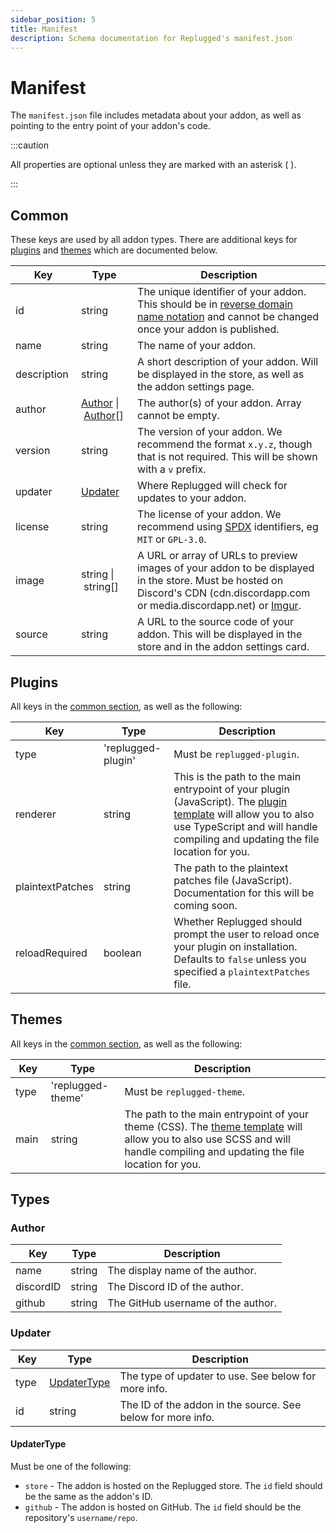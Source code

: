 ```yaml
---
sidebar_position: 5
title: Manifest
description: Schema documentation for Replugged's manifest.json
---
```



# Manifest

The `manifest.json` file includes metadata about your addon, as well as pointing to the entry point
of your addon's code.

:::caution

All properties are optional unless they are marked with an asterisk ( <Required /> ).

:::

## Common

These keys are used by all addon types. There are additional keys for [plugins](#plugins) and
[themes](#themes) which are documented below.

| Key                           | Type                                               | Description                                                                                                                                                                                           |
| ----------------------------- | -------------------------------------------------- | ----------------------------------------------------------------------------------------------------------------------------------------------------------------------------------------------------- |
| id&nbsp;<Required />          | string                                             | The unique identifier of your addon. This should be in [reverse domain name notation](https://en.wikipedia.org/wiki/Reverse_domain_name_notation) and cannot be changed once your addon is published. |
| name&nbsp;<Required />        | string                                             | The name of your addon.                                                                                                                                                                               |
| description&nbsp;<Required /> | string                                             | A short description of your addon. Will be displayed in the store, as well as the addon settings page.                                                                                                |
| author&nbsp;<Required />      | [Author](#author)&nbsp;\|&nbsp;[Author](#author)[] | The author(s) of your addon. Array cannot be empty.                                                                                                                                                   |
| version&nbsp;<Required />     | string                                             | The version of your addon. We recommend the format `x.y.z`, though that is not required. This will be shown with a `v` prefix.                                                                        |
| updater                       | [Updater](#updater)                                | Where Replugged will check for updates to your addon.                                                                                                                                                 |
| license&nbsp;<Required />     | string                                             | The license of your addon. We recommend using [SPDX](https://spdx.org/licenses/) identifiers, eg `MIT` or `GPL-3.0`.                                                                                  |
| image                         | string&nbsp;\|&nbsp;string[]                       | A URL or array of URLs to preview images of your addon to be displayed in the store. Must be hosted on Discord's CDN (cdn.discordapp.com or media.discordapp.net) or [Imgur](https://imgur.com/).     |
| source                        | string                                             | A URL to the source code of your addon. This will be displayed in the store and in the addon settings card.                                                                                           |

## Plugins

All keys in the [common section](#common), as well as the following:

| Key                    | Type               | Description                                                                                                                                                                                                                                          |
| ---------------------- | ------------------ | ---------------------------------------------------------------------------------------------------------------------------------------------------------------------------------------------------------------------------------------------------- |
| type&nbsp;<Required /> | 'replugged-plugin' | Must be `replugged-plugin`.                                                                                                                                                                                                                          |
| renderer               | string             | This is the path to the main entrypoint of your plugin (JavaScript). The [plugin template](https://github.com/replugged-org/plugin-template) will allow you to also use TypeScript and will handle compiling and updating the file location for you. |
| plaintextPatches       | string             | The path to the plaintext patches file (JavaScript). Documentation for this will be coming soon.                                                                                                                                                     |
| reloadRequired         | boolean            | Whether Replugged should prompt the user to reload once your plugin on installation. Defaults to `false` unless you specified a `plaintextPatches` file.                                                                                             |

## Themes

All keys in the [common section](#common), as well as the following:

| Key                    | Type              | Description                                                                                                                                                                                                                  |
| ---------------------- | ----------------- | ---------------------------------------------------------------------------------------------------------------------------------------------------------------------------------------------------------------------------- |
| type&nbsp;<Required /> | 'replugged-theme' | Must be `replugged-theme`.                                                                                                                                                                                                   |
| main&nbsp;<Required /> | string            | The path to the main entrypoint of your theme (CSS). The [theme template](https://github.com/replugged-org/theme-template) will allow you to also use SCSS and will handle compiling and updating the file location for you. |

## Types

### Author

| Key                    | Type   | Description                        |
| ---------------------- | ------ | ---------------------------------- |
| name&nbsp;<Required /> | string | The display name of the author.    |
| discordID              | string | The Discord ID of the author.      |
| github                 | string | The GitHub username of the author. |

### Updater

| Key                    | Type                        | Description                                                 |
| ---------------------- | --------------------------- | ----------------------------------------------------------- |
| type&nbsp;<Required /> | [UpdaterType](#updatertype) | The type of updater to use. See below for more info.        |
| id&nbsp;<Required />   | string                      | The ID of the addon in the source. See below for more info. |

#### UpdaterType

Must be one of the following:

- `store` - The addon is hosted on the Replugged store. The `id` field should be the same as the
  addon's ID.
- `github` - The addon is hosted on GitHub. The `id` field should be the repository's
  `username/repo`.
